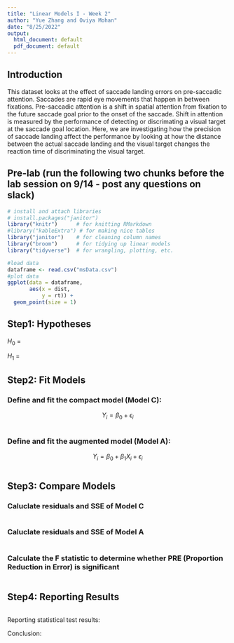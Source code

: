 ```yaml
---
title: "Linear Models I - Week 2"
author: "Yue Zhang and Oviya Mohan"
date: "8/25/2022"
output:
  html_document: default
  pdf_document: default
---
```


## Introduction

This dataset looks at the effect of saccade landing errors on pre-saccadic attention. Saccades are rapid eye movements that happen in between fixations. Pre-saccadic attention is a shift in spatial attention from fixation to the future saccade goal prior to the onset of the saccade. Shift in attention is measured by the performance of detecting or discrimating a visual target at the saccade goal location. Here, we are investigating how the precision of saccade landing affect the performance by looking at how the distance between the actual saccade landing and the visual target changes the reaction time of discriminating the visual target. 

## Pre-lab (run the following two chunks before the lab session on 9/14 - post any questions on slack)
```r
# install and attach libraries
# install.packages("janitor")
library("knitr")      # for knitting RMarkdown 
#library("kableExtra") # for making nice tables
library("janitor")    # for cleaning column names
library("broom")      # for tidying up linear models 
library("tidyverse")  # for wrangling, plotting, etc. 
```

```r
#load data
dataframe <- read.csv("msData.csv") 
#plot data
ggplot(data = dataframe,
       aes(x = dist,
           y = rt)) +
  geom_point(size = 1)
```

## Step1: Hypotheses
$H_{0}$ =

$H_{1}$ =

## Step2: Fit Models

### Define and fit the compact model (Model C):

$$Y_{i} = \beta_{0} + \epsilon_{i}$$

```r

```

### Define and fit the augmented model (Model A):

$$Y_{i} = \beta_{0} + \beta_{1}X_{i}+ \epsilon_{i}$$

```r

```

## Step3: Compare Models

### Caluclate residuals and SSE of Model C
```r

```

### Caluclate residuals and SSE of Model A
```r

```

### Calculate the F statistic to determine whether PRE (Proportion Reduction in Error) is significant
```r


```

## Step4: Reporting Results
```r

```
Reporting statistical test results:

Conclusion: 


